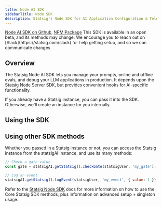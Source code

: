 ```yaml
---
title: Node AI SDK
sidebarTitle: Node SDK
description: Statsig's Node SDK for AI Application Configuration & Telemetry
---
```




<Callout icon="github">
<a href="https://github.com/statsig-io/statsig-ai-node" target="_blank" rel="noreferrer">Node AI SDK on Github</a>, 
<a href="https://www.npmjs.com/package/@statsig/statsig-ai" target="_blank" rel="noreferrer">NPM Package</a>
</Callout>

<Warning>
This SDK is available in an open beta, and its methods may change. We encourage you to reach out on [Slack](https://statsig.com/slack) for help getting setup, and so we can communicate changes. 
</Warning>

## Overview 

The Statsig Node AI SDK lets you manage your prompts, online and offline evals, and debug your LLM applications in production. It depends upon the [Statsig Node Server SDK](/server-core/node-core), but provides convenient hooks for AI-specific functionality.

<Steps>
<Step title="Install the SDK">
<Installation/>
</Step>
<Step title="Initialize the SDK">
If you already have a Statsig instance, you can pass it into the SDK. Otherwise, we'll create an instance for you internally.
<Tabs> 
<Tab title="Don't use Statsig">
<InitializationManagedPreamble/>
<InitializationManaged/>
<Accordion title="Initializing With Options">
<InitializationManagedWOptions/>
</Accordion>
</Tab>
<Tab title="Already have Statsig instance">
<InitializationPreamble/>
<Initialization/>
<Accordion title="Initializing With Options">
<InitializationWOptions/>
</Accordion>
</Tab>
</Tabs>
</Step>
</Steps>

## Using the SDK

<GetPromptPreamble/>
<GetPrompt/>

<LogEvalResultPreamble/>
<LogEvalResult/>

<OtelPreamble/>
<Otel/>

<WrapOpenAIPreamble/>
<WrapOpenAI/>

<AiOptionsPreamble/>
<AiOptions/>

## Using other SDK methods
Whether you passed in a Statsig instance or not, you can access the Statsig instance from the statsigAI instance, and use its many methods: 
```javascript
// Check a gate value
const gate = statsigAI.getStatsig().checkGate(statsigUser, 'my_gate');

// Log an event
statsigAI.getStatsig().logEvent(statsigUser, 'my_event', { value: 1 });
```

Refer to the [Statsig Node SDK](/server-core/node-core) docs for more information on how to use the Core Statsig SDK methods, plus information on advanced setup + singleton usage.